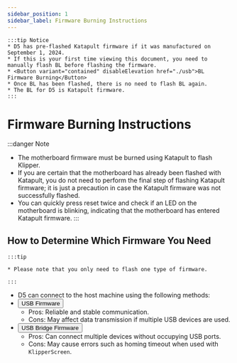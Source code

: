 ```yaml
---
sidebar_position: 1
sidebar_label: Firmware Burning Instructions
---
```








    :::tip Notice
    * D5 has pre-flashed Katapult firmware if it was manufactured on September 1, 2024.
    * If this is your first time viewing this document, you need to manually flash BL before flashing the firmware.
    * <Button variant="contained" disableElevation href="./usb">BL Firmware Burning</Button>
    * Once BL has been flashed, there is no need to flash BL again.
    * The BL for D5 is Katapult firmware.
    :::


# Firmware Burning Instructions

:::danger Note
* The motherboard firmware must be burned using Katapult to flash Klipper.
* If you are certain that the motherboard has already been flashed with Katapult, you do not need to perform the final step of flashing Katapult firmware; it is just a precaution in case the Katapult firmware was not successfully flashed.
* You can quickly press reset twice and check if an LED on the motherboard is blinking, indicating that the motherboard has entered Katapult firmware.
:::

## How to Determine Which Firmware You Need

    :::tip

    * Please note that you only need to flash one type of firmware.

    :::
    
* D5 can connect to the host machine using the following methods:
* <Button variant="contained" disableElevation href="./usb">USB Firmware</Button>
    * Pros: Reliable and stable communication.
    * Cons: May affect data transmission if multiple USB devices are used.
* <Button variant="contained" disableElevation href="./can">USB Bridge Firmware</Button>
    * Pros: Can connect multiple devices without occupying USB ports.
    * Cons: May cause errors such as homing timeout when used with `KlipperScreen`.